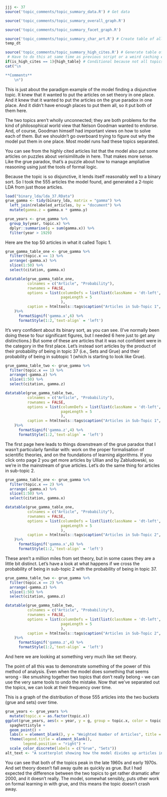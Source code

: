 ```r
jjj <- 37
source('topic_comments/topic_summary_data.R') # Get data
```

```r
source('topic_comments/topic_summary_overall_graph.R')
```

```r
source('topic_comments/topic_summary_facet_graph.R')
```

```r
source('topic_comments/topic_summary_char_art.R') # Create table of all articles in topic
temp_dt
```

```r
source('topic_comments/topic_summary_high_cites.R') # Generate table of highly cited articles. 
 # Have to do this at same time as previous script or a weird caching error occurs.
if(is_high_cites == 1){high_table} # Conditional because not all topics have high cites
cat("\n

**Comments**
	\n")
```

This is just about the paradigm example of the model finding a disjunctive topic. It knew that it wanted to put the articles on set theory in one place. And it knew that it wanted to put the articles on the grue paradox in one place. And it didn't have enough places to put them all, so it put both of them here.

The two topics aren't wholly unconnected; they are both problems for the kind of philosophical world view that Nelson Goodman wanted to endorse. And, of course, Goodman himself had important views on how to solve each of them. But we shouldn't go overboard trying to figure out why the model put them in one place. Most model runs had these topics separated.

You can see from the highly cited articles list that the model also put some articles on puzzles about verisimilitude in here. That makes more sense. Like the grue paradox, that's a puzzle about how to manage ampliative reasoning using just the tools of formal logic.

Because the topic is so disjunctive, it lends itself reasonably well to a binary sort. So I took the 555 articles the model found, and generated a 2-topic LDA from just those articles. 

```r
load("binary_lda/lda_37.RData")
grue_gamma <- tidy(binary_lda, matrix = "gamma") %>%
  left_join(relabeled_articles, by = "document") %>%
  mutate(gamma.z = gamma.x * gamma.y)

grue_years <- grue_gamma %>%
  group_by(year, topic.x) %>%
  dplyr::summarise(g = sum(gamma.x)) %>%
  filter(year > 1929)
```

Here are the top 50 articles in what it called Topic 1.

```r
grue_gamma_table_one <- grue_gamma %>%
  filter(topic.x == 1) %>%
  arrange(-gamma.x) %>%
  slice(1:50) %>%
  select(citation, gamma.x)

datatable(grue_gamma_table_one,           
          colnames = c("Article", "Probability"), 
          rownames = FALSE,
          options = list(columnDefs = list(list(className = 'dt-left', targets = 0:1)),
                         pageLength = 5
                         ),
          caption = htmltools::tags$caption("Articles in Sub-Topic 1", style = "font-weight: bold")
    )%>%
      formatSignif('gamma.x',6) %>%
      formatStyle(1:2,`text-align` = 'left')
```

It's very confident about its binary sort, as you can see. (I've normally been doing these to four significant figures, but I needed 6 here just to get any distinctions.) But some of these are articles that it was not confident were in the category in the first place. Let's instead sort articles by the product of their probability of being in topic 37 (i.e., Sets and Grue) and their probability of being in subtopic 1 (which is starting to look like Grue).

```r
grue_gamma_table_two <- grue_gamma %>%
  filter(topic.x == 1) %>%
  arrange(-gamma.z) %>%
  slice(1:50) %>%
  select(citation, gamma.z)

datatable(grue_gamma_table_two,           
          colnames = c("Article", "Probability"), 
          rownames = FALSE,
          options = list(columnDefs = list(list(className = 'dt-left', targets = 0:1)),
                         pageLength = 5
                         ),
          caption = htmltools::tags$caption("Articles in Sub-Topic 1", style = "font-weight: bold")
    )%>%
      formatSignif('gamma.z',4) %>%
      formatStyle(1:2,`text-align` = 'left')
```

The first page here leads to things downstream of the grue paradox that I wasn't particularly familiar with: work on the proper formalisation of scientific theories, and on the foundations of learning algorithms. If you click onto page 2 you get more articles by Ullian and by Zabludowski, so we're in the mainstream of grue articles. Let's do the same thing for articles in sub-topic 2.

```r
grue_gamma_table_one <- grue_gamma %>%
  filter(topic.x == 2) %>%
  arrange(-gamma.x) %>%
  slice(1:50) %>%
  select(citation, gamma.x)

datatable(grue_gamma_table_one,           
          colnames = c("Article", "Probability"), 
          rownames = FALSE,
          options = list(columnDefs = list(list(className = 'dt-left', targets = 0:1)),
                         pageLength = 5
                         ),
          caption = htmltools::tags$caption("Articles in Sub-Topic 2", style = "font-weight: bold")
    )%>%
      formatSignif('gamma.x',6) %>%
      formatStyle(1:2,`text-align` = 'left')
```

These aren't a million miles from set theory, but in some cases they are a little bit distinct. Let's have a look at what happens if we cross the probability of being in sub-topic 2 with the probability of being in topic 37.

```r
grue_gamma_table_two <- grue_gamma %>%
  filter(topic.x == 2) %>%
  arrange(-gamma.z) %>%
  slice(1:50) %>%
  select(citation, gamma.z)

datatable(grue_gamma_table_two,           
          colnames = c("Article", "Probability"), 
          rownames = FALSE,
          options = list(columnDefs = list(list(className = 'dt-left', targets = 0:1)),
                         pageLength = 5
                         ),
          caption = htmltools::tags$caption("Articles in Sub-Topic 2", style = "font-weight: bold")
    )%>%
      formatSignif('gamma.z',4) %>%
      formatStyle(1:2,`text-align` = 'left')
```

And here we are looking at something very much like set theory.

The point of all this was to demonstrate something of the power of this method of analysis. Even when the model does something that seems wrong - like smushing together two topics that don't really belong - we can use the very same tools to undo the mistake. Now that we've separated out the topics, we can look at their frequency over time.

This is a graph of the distribution of those 555 articles into the two buckets (grue and sets) over time.

```r
grue_years <- grue_years %>%
  mutate(topic.x = as.factor(topic.x))
ggplot(grue_years, aes(x = year, y = g, group = topic.x, color = topic.x)) + 
  spaghettistyle +
  geom_point() + 
  labs(x = element_blank(), y = "Weighted Number of Articles", title = "Articles in Each Sub-Topic") +
  theme(legend.title = element_blank(),
        legend.position = "right") +
  scale_color_discrete(labels = c("Grue", "Sets"))
alt_text <- "A scatterplot showing how the model divides up articles into sets and grue. It is described briefly in the text below."
```

You can see that both of the topics peak in the late 1960s and early 1970s. And set theory doesn't fall away quite as quickly as grue. But I had expected the difference between the two topics to get rather dramatic after 2000, and it doesn't really. The model, somewhat sensibly, puts other work on formal learning in with grue, and this means the topic doesn't crash away.

